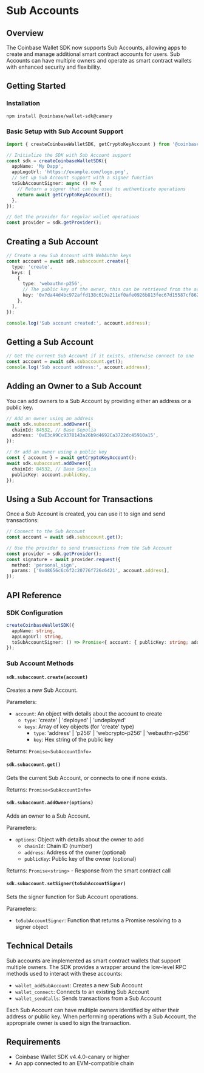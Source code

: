 # Sub Accounts

## Overview

The Coinbase Wallet SDK now supports Sub Accounts, allowing apps to create and manage additional smart contract accounts for users.
Sub Accounts can have multiple owners and operate as smart contract wallets with enhanced security and flexibility.

## Getting Started

### Installation

```bash
npm install @coinbase/wallet-sdk@canary
```

### Basic Setup with Sub Account Support

```typescript
import { createCoinbaseWalletSDK, getCryptoKeyAccount } from '@coinbase/wallet-sdk';

// Initialize the SDK with Sub Account support
const sdk = createCoinbaseWalletSDK({
  appName: 'My Dapp',
  appLogoUrl: 'https://example.com/logo.png',
  // Set up Sub Account support with a signer function
  toSubAccountSigner: async () => {
    // Return a signer that can be used to authenticate operations
    return await getCryptoKeyAccount();
  },
});

// Get the provider for regular wallet operations
const provider = sdk.getProvider();
```

## Creating a Sub Account

```typescript
// Create a new Sub Account with WebAuthn keys
const account = await sdk.subaccount.create({
  type: 'create',
  keys: [
    {
      type: 'webauthn-p256',
      // The public key of the owner, this can be retrieved from the account object
      key: '0x7da44d4bc972affd138c619a211ef0afe0926b813fec67d15587cf8625b2bf185f5044ae96640a63b32aa1eb6f8f993006bbd26292b81cb07a0672302c69a866',
    },
  ],
});

console.log('Sub account created:', account.address);
```

## Getting a Sub Account

```typescript
// Get the current Sub Account if it exists, otherwise connect to one
const account = await sdk.subaccount.get();
console.log('Sub account address:', account.address);
```

## Adding an Owner to a Sub Account

You can add owners to a Sub Account by providing either an address or a public key.

```typescript
// Add an owner using an address
await sdk.subaccount.addOwner({
  chainId: 84532, // Base Sepolia
  address: '0xE3cA9Cc9378143a26b9d4692Ca3722dc45910a15',
});

// Or add an owner using a public key
const { account } = await getCryptoKeyAccount();
await sdk.subaccount.addOwner({
  chainId: 84532, // Base Sepolia
  publicKey: account.publicKey,
});
```

## Using a Sub Account for Transactions

Once a Sub Account is created, you can use it to sign and send transactions:

```typescript
// Connect to the Sub Account
const account = await sdk.subaccount.get();

// Use the provider to send transactions from the Sub Account
const provider = sdk.getProvider();
const signature = await provider.request({
  method: 'personal_sign',
  params: ['0x48656c6c6f2c20776f726c6421', account.address],
});
```

## API Reference

### SDK Configuration

```typescript
createCoinbaseWalletSDK({
  appName: string,
  appLogoUrl: string,
  toSubAccountSigner: () => Promise<{ account: { publicKey: string; address?: string } }>,
});
```

### Sub Account Methods

#### `sdk.subaccount.create(account)`

Creates a new Sub Account.

Parameters:

- `account`: An object with details about the account to create
  - `type`: 'create' | 'deployed' | 'undeployed'
  - `keys`: Array of key objects (for 'create' type)
    - `type`: 'address' | 'p256' | 'webcrypto-p256' | 'webauthn-p256'
    - `key`: Hex string of the public key

Returns: `Promise<SubAccountInfo>`

#### `sdk.subaccount.get()`

Gets the current Sub Account, or connects to one if none exists.

Returns: `Promise<SubAccountInfo>`

#### `sdk.subaccount.addOwner(options)`

Adds an owner to a Sub Account.

Parameters:

- `options`: Object with details about the owner to add
  - `chainId`: Chain ID (number)
  - `address`: Address of the owner (optional)
  - `publicKey`: Public key of the owner (optional)

Returns: `Promise<string>` - Response from the smart contract call

#### `sdk.subaccount.setSigner(toSubAccountSigner)`

Sets the signer function for Sub Account operations.

Parameters:

- `toSubAccountSigner`: Function that returns a Promise resolving to a signer object

## Technical Details

Sub accounts are implemented as smart contract wallets that support multiple owners. The SDK provides a wrapper around the low-level RPC methods used to interact with these accounts:

- `wallet_addSubAccount`: Creates a new Sub Account
- `wallet_connect`: Connects to an existing Sub Account
- `wallet_sendCalls`: Sends transactions from a Sub Account

Each Sub Account can have multiple owners identified by either their address or public key. When performing operations with a Sub Account, the appropriate owner is used to sign the transaction.

## Requirements

- Coinbase Wallet SDK v4.4.0-canary or higher
- An app connected to an EVM-compatible chain
